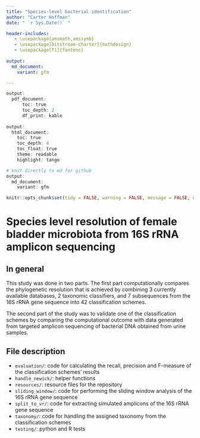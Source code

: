 ```yaml
---
title: "Species-level bacterial identification"
author: "Carter Hoffman"
date: " `r Sys.Date()` "

header-includes:
   - \usepackage{amsmath,amssymb}
   - \usepackage[bitstream-charter]{mathdesign}
   - \usepackage[T1]{fontenc}
   
output:
  md_document:
    variant: gfm

---
```

```r
output: 
  pdf_document:
      toc: true
      toc_depth: 2
      df_print: kable
    
output: 
  html_document:
    toc: true
    toc_depth: 4
    toc_float: true
    theme: readable
    highlight: tango

# knit directly to md for github
output:
  md_document:
    variant: gfm
```


```r
knitr::opts_chunk$set(tidy = FALSE, warning = FALSE, message = FALSE, max.print = 5)
```


# Species level resolution of female bladder microbiota from 16S rRNA amplicon sequencing


## In general

This study was done in two parts. The first part computationally
compares the phylogenetic resolution that is achieved by combining 3
currently available databases, 2 taxonomic classifiers, and 7 subsequences
from the 16S rRNA gene sequence into 42 classification schemes.

The second part of the study was to validate one of the classification
schemes by comparing the computational outcome with data generated from
targeted amplicon sequencing of bacterial DNA obtained from urine
samples.

## File description

  * `evaluation/`: code for calculating the recall, precision and F-measure of the classification schemes' results
  * `handle_newick/`: helper functions
  * `resources/`: resource files for the repository
  * `sliding_window/`: code for performing the sliding window analysis of the 16S rRNA gene sequence
  * `split_to_vr/`: code for extracting simulated amplicons of the 16S rRNA gene sequence
  * `taxonomy/`: code for handling the assigned taxonomy from the classification schemes
  * `testing/`: python and R tests

